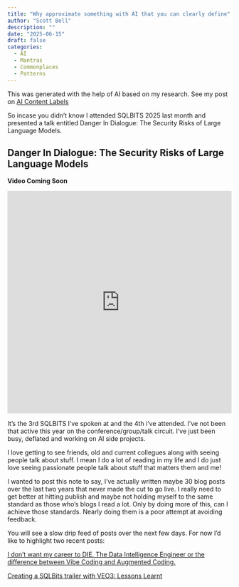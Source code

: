 ```yaml
---
title: "Why approximate something with AI that you can clearly define"
author: "Scott Bell"
description: ""
date: "2025-06-15"
draft: false
categories: 
  - AI
  - Mantras
  - Commonplaces
  - Patterns
---
```

::: {.callout-note appearance="simple"}
This was generated with the help of AI based on my research. See my post on [AI Content Labels](../AI-Content-Labels/index.qmd)
:::

So incase you didn't know I attended SQLBITS 2025 last month and presented a talk entitled Danger In Dialogue: The Security Risks of Large Language Models. 

::: {.callout-tip appearance="simple" collapse="true"}
## Danger In Dialogue: The Security Risks of Large Language Models

**Video Coming Soon**


```{=html }
<div style="display: flex; justify-content: center; align-items: center; width: 100%;">
<iframe src="https://fusionet24.github.io/Talks/sql-bits-danger-in-diaglogue.html" 
        style="width: 100%; height: 500px; border: none; max-width: 800px;"></iframe>
</div>
```

:::



It's the 3rd SQLBITS I've spoken at and the 4th i've attended.  I've not been that active this year on the conference/group/talk circuit. I've just been busy, deflated and working on AI side projects. 

I love getting to see friends, old and current collegues along with seeing people talk about stuff. I mean I do a lot of reading in my life and I do just love seeing passionate people talk about stuff that matters them and me!

I wanted to post this note to say, I've actually written maybe 30 blog posts over the last two years that never made the cut to go live. I really need to get better at hitting publish and maybe not holding myself to the same standard as those who's blogs I read a lot. Only by doing more of this, can I achieve those standards. Nearly doing them is a poor attempt at avoiding feedback.

You will see a slow drip feed of posts over the next few days. For now I'd like to highlight two recent posts:

[I don't want my career to DIE. The Data Intelligence Engineer or the difference between Vibe Coding and Augmented Coding.](../data-intelligence-engineer/index.qmd)


[Creating a SQLBits trailer with VEO3: Lessons Learnt]()